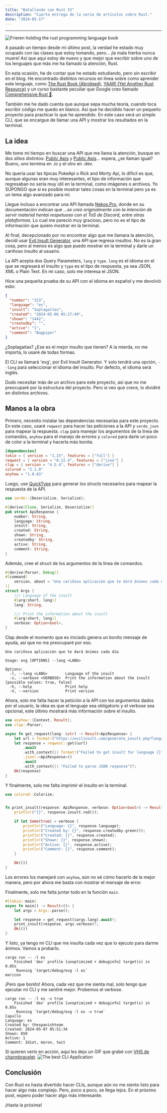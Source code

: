 ```yaml
---
title: "Batallando con Rust IV"
description: "Cuarta entrega de la serie de artículos sobre Rust."
date: "2024-05-17"
---
```




---

![Frieren holding the rust programming language book](@assets/Frieren_Holding_The_Rust_Programming_Language.webp)

A pasado un tiempo desde mi último post, la verdad he estado muy ocupado con las clases que estoy tomando, pero... ¡la mala hierba nunca muere! Así que aquí estoy de nuevo y que mejor que escribir sobre uno de los lenguajes que más me ha llamado la atención, Rust.

En esta ocasión, he de contar que he estado estudiando, pero sin escribir en el blog. He encontrado distintos recursos en línea sobre como aprender este lenguaje, como [The Rust Book (Abridged)](https://jasonwalton.ca/rust-book-abridged/), [YAAR! (Yet Another Rust Resource)](https://yet-another-rust-resource.pages.dev/introduction) y un curso bastante peculiar que Google creo llamado [Comprehensive Rust 🦀](https://google.github.io/comprehensive-rust/).

También me he dado cuenta que aunque sepa mucha teoría, cuando toca escribir código me quedo en blanco. Así que he decidido hacer un pequeño proyecto para practicar lo que he aprendido. En este caso será un simple CLI, que se encargue de llamar una API y mostrar los resultados en la terminal.



## La idea

Me tome mi tiempo en buscar una API que me llama la atención, busque en dos sitios distintos: [Public Apis](https://publicapis.io/) y [Public Apis](https://publicapis.dev/)... espera, ¿se llaman igual? Bueno, uno termina en .io y el otro en .dev.

No quería usar las típicas PokeApi o Rick and Morty Api, lo difícil es que, aunque algunas eran muy interesantes, el tipo de información que regresaban no sería muy útil en la terminal, como imágenes o archivos. Yo SUPONGO que si es posible mostrar tales cosas en la terminal pero ya es un tema algo avanzado para mí.

Llegue incluso a encontrar una API llamada [Nekos.Pro](https://documentation.nekos.pro/), donde en su documentación indican que _...se creó originalmente con la intención de servir material hentai respetuoso con el ToS de Discord, entre otras plataformas._ Lo cual me pareció muy gracioso, pero no es el tipo de información que quiero mostrar en la terminal.

Al final, decepcionado por no encontrar algo que me llamara la atención, decidí usar [Evil Insult Generator](https://evilinsult.com/api/#insults), una API que regresa insultos. No es la gran cosa, pero al menos es algo que puedo mostrar en la terminal y darle un cariñoso insulto al usuario.

La API acepta dos Query Parameters, `lang` y `type`. `lang` es el idioma en el que se regresará el insulto y `type` es el tipo de respuesta, ya sea JSON, XML o Plain Text. En mi caso, solo me interesa el JSON.

Hice una pequeña prueba de su API con el idioma en español y me devolvió esto:

```json
{
  "number": "323",
  "language": "es",
  "insult": "Soplagaitas",
  "created": "2024-05-06 05:27:49",
  "shown": "1442",
  "createdby": "",
  "active": "1",
  "comment": "Bagpiper"
}
```

¿Soplagaitas? ¿Ese es el mejor insulto que tienen? A la mierda, no me importa, lo usaré de todas formas.

El CLI se llamará 'evg', por Evil Insult Generator. Y solo tendrá una opción, `--lang` para seleccionar el idioma del insulto. Por defecto, el idioma será inglés.

Dudo necesitar más de un archivo para este proyecto, así que no me preocuparé por la estructura del proyecto. Pero si veo que crece, lo dividiré en distintos archivos.

## Manos a la obra

Primero, necesito instalar las dependencias necesarias para este proyecto. En este caso, usaré `reqwest` para hacer las peticiones a la API y `serde_json` para mapear la respuesta. `clap` para manejar los argumentos de la línea de comandos, `anyhow` para el manejo de errores y `colored` para darle un poco de color a la terminal y hacerla más bonita.

```toml
[dependencies]
tokio = { version = "1.15", features = ["full"] }
reqwest = { version = "0.12.4", features = ["json"] }
clap = { version = "4.5.4", features = ["derive"] }
colored = "2.1.0"
anyhow = "1.0.83"
```

Luego, use [QuickType](https://app.quicktype.io/) para generar los structs necesarios para mapear la respuesta de la API.

```rust
use serde::{Deserialize, Serialize};

#[derive(Clone, Serialize, Deserialize)]
pub struct ApiResponse {
    number: String,
    language: String,
    insult: String,
    created: String,
    shown: String,
    createdby: String,
    active: String,
    comment: String,
}

```

Además, cree el struct de los argumentos de la línea de comandos.

```rust
#[derive(Parser, Debug)]
#[command(
    version, about = "Una cariñosa aplicación que te dará ánimos cada día", long_about = None, author = "Cuervolu"
)]
struct Args {
    /// Language of the insult
    #[arg(short, long)]
    lang: String,

    /// Print the information about the insult
    #[arg(short, long)]
    verbose: Option<bool>,
}
```

Clap desde el momento que es iniciado genera un bonito mensaje de ayuda, así que no me preocuparé por eso.

```shell
Una cariñosa aplicación que te dará ánimos cada día

Usage: evg [OPTIONS] --lang <LANG>

Options:
  -l, --lang <LANG>        Language of the insult
  -v, --verbose <VERBOSE>  Print the information about the insult [possible values: true, false]
  -h, --help               Print help
  -V, --version            Print version
```

Ahora, solo me falta hacer la petición a la API con los argumentos dados por el usuario, la idea es que el lenguaje sea obligatorio y el verbose sea opcional, este último mostrará más información sobre el insulto.

```rust
use anyhow::{Context, Result};
use clap::Parser;

async fn get_request(lang: &str) -> Result<ApiResponse> {
    let url = format!("https://evilinsult.com/generate_insult.php?lang={}&type=json", lang);
    let response = reqwest::get(&url)
        .await
        .with_context(|| format!("Failed to get insult for language {}", lang))?
        .json::<ApiResponse>()
        .await
        .with_context(|| "Failed to parse JSON response")?;
    Ok(response)
}
```

Y finalmente, solo me falta imprimir el insulto en la terminal.

```rust
use colored::Colorize;


fn print_insult(response: ApiResponse, verbose: Option<bool>) -> Result<()> {
    println!("{}", response.insult.red());

    if let Some(true) = verbose {
        println!("Language: {}", response.language);
        println!("Created by: {}", response.createdby.green());
        println!("Created: {}", response.created);
        println!("Shown: {}", response.shown);
        println!("Active: {}", response.active);
        println!("Comment: {}", response.comment);
    }

    Ok(())
}
```

Los errores los manejaré con `anyhow`, aún no sé cómo hacerlo de la mejor manera, pero por ahora me basta con mostrar el mensaje de error.

Finalmente, solo me falta juntar todo en la función `main`.

```rust
#[tokio::main]
async fn main() -> Result<()> {
    let args = Args::parse();

    let response = get_request(&args.lang).await?;
    print_insult(response, args.verbose)?;
    Ok(())
}
```

Y listo, ya tengo mi CLI que me insulta cada vez que lo ejecuto para darme ánimos. Vamos a probarlo.

```shell
cargo run -- -l es
    Finished `dev` profile [unoptimized + debuginfo] target(s) in 0.05s
     Running `target/debug/evg -l es`
maricon
```

¡Pero que bonito! Ahora, cada vez que me sienta mal, solo tengo que ejecutar mi CLI y me sentiré mejor. Probemos el verbose.

```shell
cargo run -- -l es -v true
    Finished `dev` profile [unoptimized + debuginfo] target(s) in 0.05s
     Running `target/debug/evg -l es -v true`
Capullo
Language: es
Created by: thespanishteam
Created: 2024-05-07 05:51:34
Shown: 850
Active: 1
Comment: Idiot, moron, twit
```

Si quieren verlo en acción, aquí les dejo un GIF que grabé con [VHS de charmbracelet](https://github.com/charmbracelet/vhs).
![The best CLI Application](https://vhs.charm.sh/vhs-5mbMtPw6h6UG90LoteTd9K.gif)

## Conclusión

Con Rust es hasta divertido hacer CLIs, aunque aún no me siento listo para hacer algo más complejo. Pero, poco a poco, se llega lejos. En el próximo post, espero poder hacer algo más interesante.

¡Hasta la próxima!
